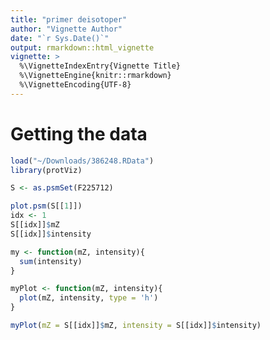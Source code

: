 ```yaml
---
title: "primer deisotoper"
author: "Vignette Author"
date: "`r Sys.Date()`"
output: rmarkdown::html_vignette
vignette: >
  %\VignetteIndexEntry{Vignette Title}
  %\VignetteEngine{knitr::rmarkdown}
  %\VignetteEncoding{UTF-8}
---
```



# Getting the data

```r
load("~/Downloads/386248.RData")
library(protViz)

S <- as.psmSet(F225712)
```


```r

plot.psm(S[[1]])
idx <- 1
S[[idx]]$mZ
S[[idx]]$intensity
```


```r
my <- function(mZ, intensity){
  sum(intensity)
}

myPlot <- function(mZ, intensity){
  plot(mZ, intensity, type = 'h')
}

myPlot(mZ = S[[idx]]$mZ, intensity = S[[idx]]$intensity)
```